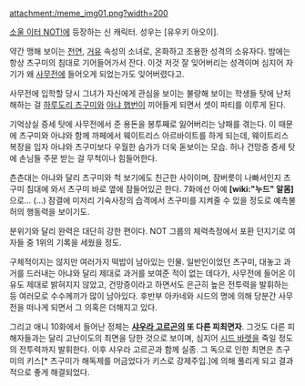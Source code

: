 attachment:/meme_img01.png?width=200

[[소울 이터 NOT!]]에 등장하는 신 캐릭터. 성우는 [유우키 아오이].

약간 맹해 보이는 [[천연]], [[거유]] 속성의 소녀로, 온화하고 조용한 성격의 소유자다. 밤에는 항상 츠구미의 침대로 기어들어가서 잔다. 이것 저것 잘 잊어버리는 성격이며 심지어 자기가 왜 [[사무전]]에 들어오게 되었는가도 잊어버렸다고. 

사무전에 입학할 당시 그녀가 자신에게 관심을 보이는 불량해 보이는 학생들 탓에 난처해하는 걸 [[하루도리 츠구미]]와 [[아냐 햅번]]이 끼어들게 되면서 셋이 파티를 이루게 된다. 

기억상실 증세 탓에 사무전에서 준 용돈을 봉투째로 잃어버리는 낭패를 겪는다. 이 때문에 츠구미와 아냐와 함께 까페에서 웨이트리스 아르바이트를 하게 되는데, 웨이트리스 복장을 입자 아냐와 츠구미보다 우월한 슴가가 더욱 돋보이는 모습. 허나 건망증 증세 탓에 손님들 주문 받는 걸 무척이나 힘들어한다.

츤츤대는 아냐와 달리 츠구미와 척 보기에도 친근한 사이이며, 잠버릇이 나빠서인지 츠구미 침대에 와서 츠구미 바로 옆에 잠들어있곤 한다. 7화에선 아예 '''[wiki:"누드" 알몸]'''으로... (...) 잠결에 미저리 기숙사장의 습격에서 츠구미를 지켜줄 수 있을 정도로 예측불허의 행동력을 보이기도.

분위기와 달리 완력은 대단히 강한 편이다. NOT 그룹의 체력측정에서 포환 던지기로 여자들 중 1위의 기록을 세웠을 정도.

구체적이지는 않지만 여러가지 떡밥이 남아있는 인물. 일반인이었던 츠구미, 대놓고 과거를 드러내는 아냐와 달리 제대로 과거를 보여준 적이 없는 데다가, 사무전에 들어온 이유도 제대로 밝혀지지 않았고, 건망증이라고 하면서도 은근히 높은 전투력을 발휘하는 등 여러모로 수수께끼가 많이 남아있다. 후반부 아카네와 시드의 명에 의해 당분간 사무전을 떠나게 되면서 그 의혹은 더해지고 있다.

그리고 애니 10화에서 들어난 정체는 '''[[샤우라 고르곤]]의 또 다른 피최면자'''. 그것도 다른 피해자들과는 달리 고난이도의 최면을 당한 것으로 보이며, 심지어 [[시드 바렛]]을 죽일 정도의 전투력까지 발휘한다. 이후 샤우라 고르곤과 함께 실종. 그 독으로 인한 최면은 츠구미의 키스[* 츠구미가 해독제를 머금었다가 키스로 강제주입.]에 의해 풀리게 되고 결과적으로 좋게 해결되었다. 
